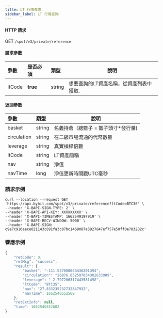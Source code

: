 ```yaml
---
title: LT 行情查詢
sidebar_label: LT 行情查詢
---
```


#### HTTP 請求
GET <code>/spot/v3/private/reference</code>

#### 請求參數
| 參數 | 是否必須 | 類型 | 說明|
|:----- |:-------|:-----|------ |
|ltCode|<b>true</b>|string|想要查詢的LT資產名稱，從資產列表中獲取.|

#### 返回參數
| 參數 | 類型 | 說明|
|:----- |:-----|----- |
|basket|string|名義持倉（總籃子 = 籃子頭寸*發行量)|
|circulation|string|在二級市場流通的代幣數量|
|leverage|string|真實槓桿倍數|
|ltCode|string|LT資產簡稱|
|nav|string|淨值|
|navTime|long|淨值更新時間戳UTC毫秒|

### 請求示例

<Tabs>
<TabItem value="console" label="Console">

```http
curl --location --request GET 'https://api.bybit.com/spot/v3/private/reference?ltCode=BTC3S' \
--header 'X-BAPI-SIGN-TYPE: 2' \
--header 'X-BAPI-API-KEY: XXXXXXXXX' \
--header 'X-BAPI-TIMESTAMP: 1662549197919' \
--header 'X-BAPI-RECV-WINDOW: 5000' \
--header 'X-BAPI-SIGN: c9a7c916aece021143c891fa3c87bc1469087a3927847ef757e50ff0e783282c'
```

</TabItem>
</Tabs>

### 響應示例

```javascript
{
    "retCode": 0,
    "retMsg": "success",
    "result": {
        "basket": "-111.537000043436201394",
        "circulation": "26876.652597034302633009",
        "leverage": "-2.797206317443581498",
        "ltCode": "BTC3S",
        "nav": "27.833235232732847932",
        "navTime": 1662546552568
    },
    "retExtInfo": null,
    "time": 1662546552602
}
```
